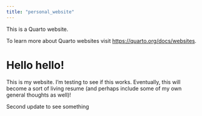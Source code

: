 ```yaml
---
title: "personal_website"
---
```


This is a Quarto website.

To learn more about Quarto websites visit <https://quarto.org/docs/websites>.

# Hello hello!

This is my website. I'm testing to see if this works. Eventually, this will
become a sort of living resume (and perhaps include some of my own general
thoughts as well)!

Second update to see something